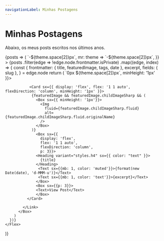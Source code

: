 ```yaml
---
navigationLabel: Minhas Postagens
---
```



# Minhas Postagens

Abaixo, os meus posts escritos nos últimos anos.

<SourceList filter="posts">
  {posts => (
    <Flex
      sx={{
        flexWrap: "wrap",
        ml: theme => `-${theme.space[2]}px`,
        mr: theme => `-${theme.space[2]}px`,
      }}
    >
      {posts
      .filter(edge => !edge.node.frontmatter.isPrivate)
      .map((edge, index) => {
        const {
          frontmatter: { title, featuredImage, tags, date },
          excerpt,
          fields: { slug },
        } = edge.node
        return (
          <Box
            key={index}
            sx={{ display: 'flex', flex: '1 1 auto', flexDirection: 'column', mb: 3, maxWidth: ["100%", "100%", "50%", "50%"], width: ["100%", "100%", "50%", "50%"] }}
          >
             <Link href={slug} sx={{ textDecoration: "none", display: 'flex', flex: '1 1 auto', flexDirection: 'column', m: theme => `0px ${theme.space[2]}px`, minHeight: '1px' }}>
    
               <Card sx={{ display: 'flex', flex: '1 1 auto', flexDirection: 'column', minHeight: '1px' }}>
                {featuredImage && featuredImage.childImageSharp && (
                  <Box sx={{ minHeight: '1px'}}>
                    <Img
                      fluid={featuredImage.childImageSharp.fluid}
                      alt={featuredImage.childImageSharp.fluid.originalName}
                    />
                  </Box>
                )}
                  <Box sx={{ 
                    display: 'flex', 
                    flex: '1 1 auto', 
                    flexDirection: 'column', 
                    p: 3}}>
                  <Heading variant="styles.h4" sx={{ color: "text" }}>
                    {title}
                  </Heading>
                   <Text sx={{mb: 1, color: 'muted'}}>{format(new Date(date), 'd-MMM-u')}</Text>
                   <Text sx={{mb: 1, color: 'text'}}>{excerpt}</Text>
                  </Box>
                  <Box sx={{p: 3}}>
                  <Text>View Post</Text>
                  </Box>
              </Card>
   
            </Link> 
          </Box>
        )
      })}
    </Flex>
  )}
</SourceList>